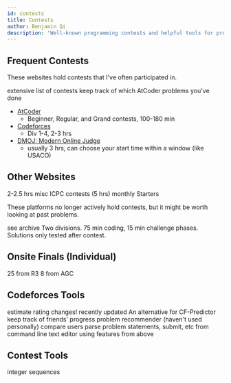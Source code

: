 ```yaml
---
id: contests
title: Contests
author: Benjamin Qi
description: 'Well-known programming contests and helpful tools for programming contests.'
---
```


## Frequent Contests

These websites hold contests that I've often participated in.

<Resources>
	<Resource
		source="CLIST"
		title="My Profile"
		url="https://clist.by/coder/bqi343/"
		starred
	>
		extensive list of contests
	</Resource>
	<Resource
		source="kenkoooo"
		title="AtCoder Visualizer"
		url="https://kenkoooo.com/atcoder/#/table/Benq"
		starred
	>
		keep track of which AtCoder problems you've done
	</Resource>
</Resources>

- [AtCoder](https://beta.atcoder.jp/contests/archive)
  - Beginner, Regular, and Grand contests, 100-180 min
- [Codeforces](http://codeforces.com/problemset)
  - Div 1-4, 2-3 hrs
- [DMOJ: Modern Online Judge](http://dmoj.ca/)
  - usually 3 hrs, can choose your start time within a window (like USACO)

## Other Websites

<Resources>
	<Resource title="TOKI" url="https://tlx.toki.id/">
	    2-2.5 hrs
	</Resource>
	<Resource title="Kattis" url="https://open.kattis.com/">
		misc ICPC contests (5 hrs)
	</Resource>
	<Resource title="CodeChef" url="http://codechef.com/">
		monthly Starters
	</Resource>
</Resources>

These platforms no longer actively hold contests, but it might be worth looking
at past problems.

<Resources>
	<Resource title="CSAcademy" url="https://csacademy.com/contest/archive/">
		see archive
	</Resource>
	<Resource title="Topcoder" url="https://www.topcoder.com/my-dashboard/">
		Two divisions. 75 min coding, 15 min challenge phases. Solutions only tested after contest.
	</Resource>
</Resources>

## Onsite Finals (Individual)

<Resources>
	<Resource
		source="Facebook"
		title="Hacker Cup"
		url="https://www.facebook.com/hackercup/"
	>
		25 from R3
	</Resource>
	<Resource
		source="AtCoder"
		title="World Tour Finals"
		url="https://codeforces.com/blog/entry/56623"
	>
		8 from AGC
	</Resource>
</Resources>

## Codeforces Tools

<Resources>
	<Resource
		title="CF-Predictor"
		url="https://chrome.google.com/webstore/detail/cf-predictor/ocfloejijfhhkkdmheodbaanephbnfhn"
		starred
	>
		estimate rating changes!
	</Resource>
	<Resource
		title="CF Enhancer"
		url="https://codeforces.com/blog/entry/18850"
		starred
	>
		recently updated
	</Resource>
	<Resource
		title="Carrot"
		url="https://chrome.google.com/webstore/detail/carrot/gakohpplicjdhhfllilcjpfildodfnnn"
	>
		An alternative for CF-Predictor
	</Resource>
	<Resource title="Stopstalk" url="https://www.stopstalk.com">
		keep track of friends' progress
	</Resource>
	<Resource title="Code Drills" url="https://recommender.codedrills.io/">
		problem recommender (haven't used personally)
	</Resource>
	<Resource title="CF Visualizer" url="http://cfviz.netlify.com/compare.html">
		compare users
	</Resource>
	<Resource
		title="CF Command Line Tool"
		url="https://codeforces.com/blog/entry/66552"
	>
		parse problem statements, submit, etc from command line
	</Resource>
	<Resource title="CF Editor" url="https://codeforces.com/blog/entry/72952">
		text editor using features from above
	</Resource>
</Resources>

<!--   - [CF Enhancer](https://chrome.google.com/webstore/detail/codeforces-enhancer/ocmandagmgmkcplckgnfgaokpgkfenmp)
    - no longer works -->

## Contest Tools

<Resources>
	<Resource title="Wolfram Alpha" url="https://www.wolframalpha.com/" starred/>
	<Resource
		title="CSAcademy Graph Editor, Geo Visualizer"
		url="https://csacademy.com/app/graph_editor/"
		starred
	/>
	<Resource
		title="Desmos Grapher"
		url="https://www.desmos.com/calculator"
		starred
	/>
	<Resource title="Diff Checker" url="https://www.diffchecker.com/"/>
	<Resource
		title="2D Geo Visualizer (C++)"
		url="https://codeforces.com/blog/entry/70330"
	 />
	<Resource title="OEIS" url="https://oeis.org/">
		integer sequences
	</Resource>
</Resources>
